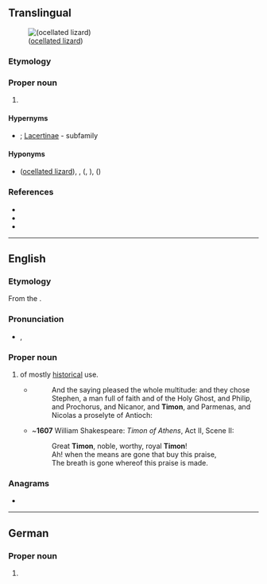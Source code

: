 {{also|timon|timón}}
==Translingual==
[[File:Timon lepidus.jpg|right|thumb|{{taxlink|Timon lepidus|species|ver=181222|'''Timon''' lepidus}} ([[ocellated lizard]])]]

===Etymology===
{{rfe|mul}}

===Proper noun===
{{taxoninfl|i=1|g=m}}

# {{taxon|genus|family|Lacertidae|certain [[lizard]]s}}

====Hypernyms====
* {{sense|genus}} {{Lacertidae Hypernyms}}; [[Lacertinae]]&nbsp;- subfamily

====Hyponyms====
* {{sense|genus}} {{taxlink|Timon lepidus|species|ver=181222}} ([[ocellated lizard]]), {{taxlink|Timon pater|species}}, {{taxlink|Timon princeps|species}} ({{vern|siirt lizard}}, {{vern|Zagrosian lizard}}), {{taxlink|Timon tangitanus|species}} ({{vern|Moroccan eyed lizard}}) {{qualifier|species}}

===References===
* {{pedia|Timon (genus)|''Timon'' (genus)}}
* {{specieslite|i=1}}
* {{comcatlite|Timon (genus)|''Timon'' (genus)}}

----

==English==
{{wikipedia}}

===Etymology===
From the {{etyl|grc|en}} {{m|grc|Τίμων|Τῑ́μων}}.

===Pronunciation===
* {{a|RP}} {{enPR|tīʹmən}}, {{IPA|en|/ˈtaɪmən/}}

===Proper noun===
{{en-proper noun}}

# {{given name|en|male|from=Ancient Greek}} of mostly [[historical]] use.
#* {{RQ:Authorized Version|Acts|6|5}}
#*: And the saying pleased the whole multitude: and they chose Stephen, a man full of faith and of the Holy Ghost, and Philip, and Prochorus, and Nicanor, and '''Timon''', and Parmenas, and Nicolas a proselyte of Antioch:
#* ~'''1607''' William Shakespeare: ''Timon of Athens'', Act II, Scene II:
#*: Great '''Timon''', noble, worthy, royal '''Timon'''!
#*: Ah! when the means are gone that buy this praise,
#*: The breath is gone whereof this praise is made.

===Anagrams===
* {{anagrams|en|a=imnot|Minot|Minto}}

----

==German==

===Proper noun===
{{head|de|proper noun}}

# {{given name|de|male|eq=Timon|usage=modern}}